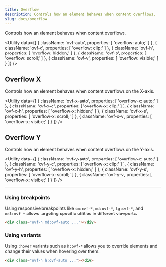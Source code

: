 ```yaml
---
title: Overflow
description: Controls how an element behaves when content overflows.
slug: docs/overflow
---
```


Controls how an element behaves when content overflows.

<Utility
  data={[
    {
      className: 'ovf-auto',
      properties: [
        'overflow: auto;'
      ]
    },
    {
      className: 'ovf-c',
      properties: [
        'overflow: clip;'
      ]
    },
    {
      className: 'ovf-h',
      properties: [
        'overflow: hidden;'
      ]
    },
    {
      className: 'ovf-s',
      properties: [
        'overflow: scroll;'
      ]
    },
    {
      className: 'ovf-v',
      properties: [
        'overflow: visible;'
      ]
    }
  ]}
/>

## Overflow X

Controls how an element behaves when content overflows on the X-axis.

<Utility
  data={[
    {
      className: 'ovf-x-auto',
      properties: [
        'overflow-x: auto;'
      ]
    },
    {
      className: 'ovf-x-c',
      properties: [
        'overflow-x: clip;'
      ]
    },
    {
      className: 'ovf-x-h',
      properties: [
        'overflow-x: hidden;'
      ]
    },
    {
      className: 'ovf-x-s',
      properties: [
        'overflow-x: scroll;'
      ]
    },
    {
      className: 'ovf-x-v',
      properties: [
        'overflow-x: visible;'
      ]
    }
  ]}
/>

## Overflow Y

Controls how an element behaves when content overflows on the Y-axis.

<Utility
  data={[
    {
      className: 'ovf-y-auto',
      properties: [
        'overflow-x: auto;'
      ]
    },
    {
      className: 'ovf-y-c',
      properties: [
        'overflow-x: clip;'
      ]
    },
    {
      className: 'ovf-y-h',
      properties: [
        'overflow-x: hidden;'
      ]
    },
    {
      className: 'ovf-y-s',
      properties: [
        'overflow-x: scroll;'
      ]
    },
    {
      className: 'ovf-y-v',
      properties: [
        'overflow-x: visible;'
      ]
    }
  ]}
/>

---

### Using breakpoints

Using responsive breakpoints like `sm:ovf-*`, `md:ovf-*`, `lg:ovf-*`, and `xxl:ovf-*` allows targeting specific utilities in different viewports.

```html "md:ovf-auto"
<div class="ovf-h md:ovf-auto ..."></div>
```

### Using variants

Using `:hover` variants such as `h:ovf-*` allows you to override elements and change their values when hovering over them.

```html "h:ovf-auto"
<div class="ovf-h h:ovf-auto ..."></div>
```

